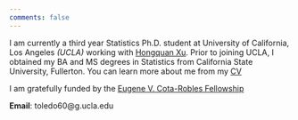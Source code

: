 ```yaml
---
comments: false
---
```


<!---
[<img src="https://avatars.githubusercontent.com/u/33768064?v=4" style="max-width:25%;min-width:40px;float:right;" alt="Github repo" />](https://github.com/toledo60/)
--->

I am currently a third year Statistics Ph.D. student at University of California, Los Angeles *(UCLA)* working with [Hongquan Xu](http://www.stat.ucla.edu/~hqxu/). Prior to joining UCLA, I obtained my BA and MS degrees in Statistics from California State University, Fullerton. You can learn more about me from my [CV](/docs/CV/CV.pdf "CV")


I am gratefully funded by the [Eugene V. Cota-Robles Fellowship](https://grad.ucla.edu/funding/financial-aid/funding-for-entering-students/eugene-v-cota-robles-fellowship/)


**Email**: toledo60@g.ucla.edu <br/>

